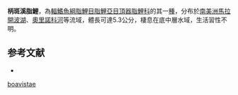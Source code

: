 {{Speciesbox
| status = NE
| genus = Characidium
| species = boavistae
| authority = [[Steindachner|Steindachner]], 1915
| synonyms = *''Characidium boaevistae''<br /><small>Steindachner, 1915</small>
*''Characidium fasciatum boaevistae''<br /><small>Steindachner, 1915</small>
*''Characidium voladorita''<br /><small>Schultz, 1944</small>
}}
'''柄斑溪脂鯉'''，為[[輻鰭魚綱|輻鰭魚綱]][[脂鯉目|脂鯉目]][[脂鯉亞目|脂鯉亞目]][[頂器脂鯉科|頂器脂鯉科]]的其一[[種|種]]，分布於[[南美洲|南美洲]][[馬拉開波湖|馬拉開波湖]]、[[奧里諾科河|奧里諾科河]]等流域，體長可達5.3公分，棲息在底中層水域，生活習性不明。

==参考文献==
{{refbegin}}
*{{FishBase_species|genus=Characidium|species=boavistae|year=2013|month=9}}
{{refend}}
{{Taxonbar|from=Q6421470}}

[[Category:溪脂鯉屬|boavistae]]